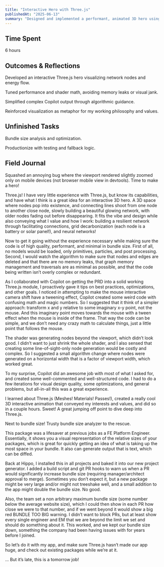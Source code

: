 ```yaml
---
title: "Interactive Hero with Three.js"
publishedAt: "2025-06-13"
summary: "Designed and implemented a performant, animated 3D hero using primitives in Three.js to convey neural and renewable energy network metaphors."
---
```


## Time Spent
6 hours

## Outcomes & Reflections
Developed an interactive Three.js hero visualizing network nodes and energy flow.

Tuned performance and shader math, avoiding memory leaks or visual jank.

Simplified complex Copilot output through algorithmic guidance.

Reinforced visualization as metaphor for my working philosophy and values.

## Unfinished Tasks
Bundle size analysis and optimization.

Productionize with testing and fallback logic.

## Field Journal

Squashed an annoying bug where the viewport rendered slightly zoomed only on mobile devices (not browser mobile view in devtools). Time to make a hero!

Three.js! I have very little experience with Three.js, but know its capabilities, and have what I think is a great idea for an interactive 3D hero. A 3D space where nodes pop into existence, and connecting lines shoot from one node to another close node, slowly building a beautiful glowing network, with older nodes fading out before disappearing. It fits the vibe and design while also conveying what I value and how I work: building a resilient network through facilitating connections, grid decarbonization (each node is a battery or solar panel!), and neural networks!

Now to get it going without the experience necessary while making sure the code is of high quality, performant, and minimal in bundle size. First of all, no models would be loaded, only primitives, particles, and post processing. Second, I would watch the algorithm to make sure that nodes and edges are deleted and that there are no memory leaks, that graph memory management and traversals are as minimal as possible, and that the code being written isn’t overly complex or redundant.

As I collaborated with Copilot on getting the PRD into a solid working Three.js module, I proactively gave it tips on best practices, optimizations, and other goals. I noticed in attempting to make the mouse interactive camera shift have a tweening effect, Copilot created some weird code with confusing math and magic numbers. So I suggested that it think of a simpler approach: transform x and y relative to some imaginary x-y point, not the mouse. And this imaginary point moves towards the mouse with a tween effect when the mouse is inside of the frame. That way the code can be simple, and we don’t need any crazy math to calculate things, just a little point that follows the mouse.

The shader was generating nodes beyond the viewport, which didn’t look good. I didn’t want to just shrink the whole shader, and I also sensed that creating some line-of-sight-only node generation would be costly and complex. So I suggested a small algorithm change where nodes were generated on a horizontal width that is a factor of viewport width, which worked great.

To my surprise, Copilot did an awesome job with most of what I asked for, and created some well-commented and well-structured code. I had to do a few iterations for visual design quality, some optimizations, and general problems, but all-in-all this was a great experience.

I learned about Three.js (Meshes! Materials! Passes!), created a really cool 3D interactive animation that conveyed my interests and values, and did so in a couple hours. Sweet! A great jumping off point to dive deep into Three.js.

Next to bundle size! Trusty bundle size analyzer to the rescue.

This package was a lifesaver at previous jobs as a FE Platform Engineer. Essentially, it shows you a visual representation of the relative sizes of your packages, which is great for quickly getting an idea of what is taking up the most space in your bundle. It also can generate output that is text, which can be diffed.

Back at Hippo, I installed this in all projects and baked it into our new project generator. I added a build script and git PR hooks to warn us when a PR would significantly increase bundle size (requiring manager/architect approval to merge). Sometimes you don’t expect it, but a new package might be very large and/or might not treeshake well, and a small addition to the app might double the bundle size. No good.

Also, the team set a non arbitrary maximum bundle size (some number below the average website size), which I could then show in each PR how close we were to that number, and if we went beyond it would show a big red BUNDLE TOO BIG warning. I didn’t want to block PRs, but at least show every single engineer and EM that we are beyond the limit we set and should do something about it. This worked, and we kept our bundle size down, something the company had been having issues with for years before I joined.

So let’s do it with my app, and make sure Three.js hasn’t made our app huge, and check out existing packages while we’re at it.

… But it’s late, this is a tomorrow job!
